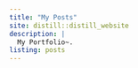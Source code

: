 ```yaml
---
title: "My Posts"
site: distill::distill_website
description: |
  My Portfolio~. 
listing: posts
---
```


